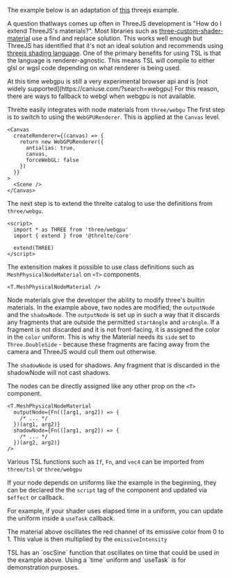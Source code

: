 The example below is an adaptation of [this](https://threejs.org/examples/?q=tsl#webgpu_tsl_angular_slicing) threejs example.

<Example path="shaders/slice/main" />

A question thatlways comes up often in ThreeJS development is "How do I extend ThreeJS's materials?". Most libraries such as [three-custom-shader-material](https://www.npmjs.com/package/three-custom-shader-material) use a find and replace solution. This works well enough but ThreeJS has identified that it's not an ideal solution and recommends using [threejs shading language](https://github.com/mrdoob/three.js/wiki/Three.js-Shading-Language). One of the primary benefits for using TSL is that the language is renderer-agnostic. This means TSL will compile to either glsl or wgsl code depending on what renderer is being used.

<Tip type="warning">
  At this time webgpu is still a very experimental browser api and is [not widely
  supported](https://caniuse.com/?search=webgpu) For this reason, there are ways to fallback to
  webgl when webgpu is not available.
</Tip>

Threlte easily integrates with node materials from `three/webgu` The first step is to switch to using the `WebGPURenderer`. This is applied at the `Canvas` level.

```svelte
<Canvas
  createRenderer={(canvas) => {
    return new WebGPURenderer({
      antialias: true,
      canvas,
      forceWebGL: false
    })
  }}
>
  <Scene />
</Canvas>
```

The next step is to extend the threlte catalog to use the definitions from `three/webgu`.

```svelte
<script>
  import * as THREE from 'three/webgpu'
  import { extend } from '@threlte/core'

  extend(THREE)
</script>
```

The extensition makes it possible to use class definitions such as `MeshPhysicalNodeMaterial` on `<T>` components.

```svelte
<T.MeshPhysicalNodeMaterial />
```

Node materials give the developer the ability to modify three's builtin materials. In the example above, two nodes are modified; the `outputNode` and the `shadowNode`. The `outputNode` is set up in such a way that it discards any fragments that are outside the permitted `startAngle` and `arcAngle`. If a fragment is not discarded and it is not front-facing, it is assigned the color in the `color` uniform. This is why the Material needs its `side` set to `Three.DoubleSide` - because these fragments are facing away from the camera and ThreeJS would cull them out otherwise.

The `shadowNode` is used for shadows. Any fragment that is discarded in the shadowNode will not cast shadows.

The nodes can be directly assigned like any other prop on the `<T>` component.

```svelte
<T.MeshPhysicalNodeMaterial
  outputNode={Fn(([arg1, arg2]) => {
    /* ... */
  })(arg1, arg2)}
  shadowNode={Fn(([arg1, arg2]) => {
    /* ... */
  })(arg2, arg2)}
/>
```

Various TSL functions such as `If`, `Fn`, and `vec4` can be imported from `three/tsl` or `three/webgpu`

If your node depends on uniforms like the example in the beginning, they can be declared the the `script` tag of the component and updated via `$effect` or callback.

For example, if your shader uses elapsed time in a uniform, you can update the uniform inside a `useTask` callback.

<Example path="shaders/slice/updatingUniforms" />

The material above oscillates the red channel of its emissive color from 0 to 1. This value is then multiplied by the `emissiveIntensity`

<Tip type="info">
  TSL has an `oscSine` function that oscillates on time that could be used in the example above.
  Using a `time` uniform and `useTask` is for demonstration purposes.
</Tip>

